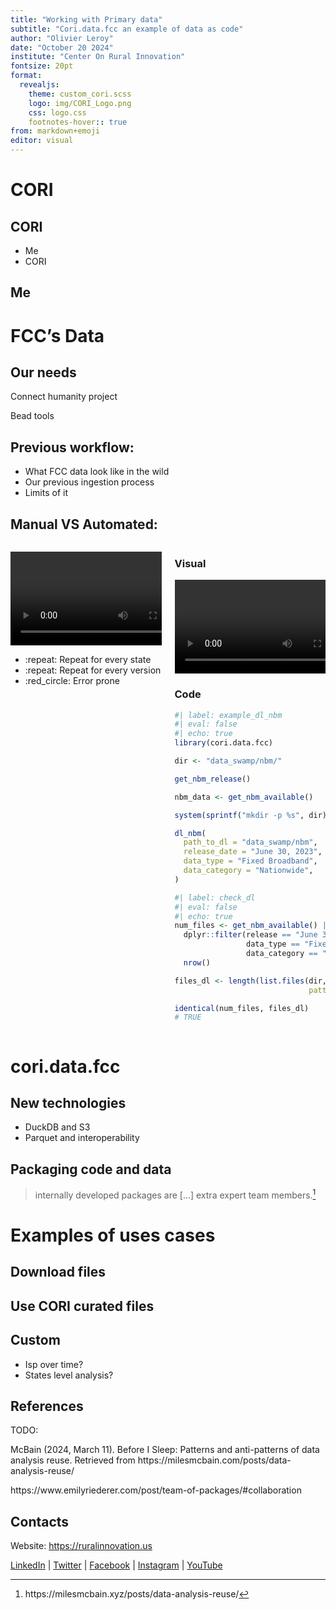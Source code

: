 ```yaml
---
title: "Working with Primary data"
subtitle: "Cori.data.fcc an example of data as code"
author: "Olivier Leroy"
date: "October 20 2024"
institute: "Center On Rural Innovation"
fontsize: 20pt
format: 
  revealjs: 
    theme: custom_cori.scss
    logo: img/CORI_Logo.png
    css: logo.css
    footnotes-hover:: true
from: markdown+emoji
editor: visual
---
```


# CORI

## CORI

- Me
- CORI

## Me



# FCC's Data

## Our needs

Connect humanity project

Bead tools 

## Previous workflow:

- What FCC data look like in the wild
- Our previous ingestion process
- Limits of it

## Manual VS Automated:

:::: {.columns}

::: {.column width="50%"}

![](img/manual_fcc.mov)

* :repeat: Repeat for every state  
* :repeat: Repeat for every version  
* :red_circle: Error prone 

:::

::: {.column width="50%"}

::: {.panel-tabset}

### Visual

![](img/dl_nbm_smaller.mov)

### Code

```r
#| label: example_dl_nbm
#| eval: false 
#| echo: true 
library(cori.data.fcc)

dir <- "data_swamp/nbm/"

get_nbm_release()

nbm_data <- get_nbm_available()

system(sprintf("mkdir -p %s", dir))

dl_nbm(
  path_to_dl = "data_swamp/nbm",
  release_date = "June 30, 2023",
  data_type = "Fixed Broadband",
  data_category = "Nationwide",
)

```

:::

```r
#| label: check_dl
#| eval: false 
#| echo: true 
num_files <- get_nbm_available() |> 
  dplyr::filter(release == "June 30, 2023" &
                data_type == "Fixed Broadband" &
                data_category == "Nationwide") |>
  nrow()

files_dl <- length(list.files(dir, 
                              pattern = "*.zip"))

identical(num_files, files_dl)
# TRUE
```

:::

::::




# cori.data.fcc

## New technologies

- DuckDB and S3
- Parquet and interoperability 

## Packaging code and data

>  internally developed packages are [...] extra expert team members.[^dataanalysisreuse]

[^dataanalysisreuse]: https://milesmcbain.xyz/posts/data-analysis-reuse/


# Examples of uses cases

## Download files


## Use CORI curated files

## Custom

- Isp over time?
- States level analysis? 

## References

TODO:

McBain (2024, March 11). Before I Sleep: Patterns and anti-patterns of data analysis reuse. Retrieved from https://milesmcbain.com/posts/data-analysis-reuse/

https://www.emilyriederer.com/post/team-of-packages/#collaboration

## Contacts

Website: [https://ruralinnovation.us](https://ruralinnovation.us)


[LinkedIn](https://www.linkedin.com/company/11099658) | [Twitter](https://twitter.com/Ruralinno) | [Facebook](https://www.facebook.com/RuralInno/) | [Instagram](https://www.instagram.com/ruralinno/) | [YouTube](https://www.youtube.com/channel/UCyqbtSrv4Nad9vVv4dQptcA) 
